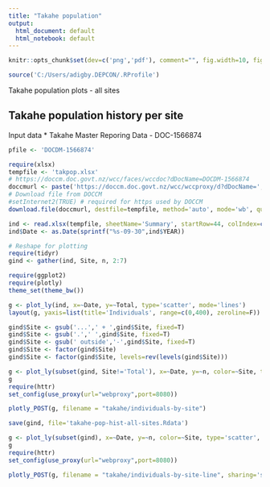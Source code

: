 ---
title: "Takahe population"
output:
  html_document: default
  html_notebook: default
---

```{r setup, include=FALSE}
knitr::opts_chunk$set(dev=c('png','pdf'), comment="", fig.width=10, fig.height=6, echo=FALSE, warning=FALSE, message=FALSE, fig.path='figure/pop-hist/')

source('C:/Users/adigby.DEPCON/.RProfile')

```

Takahe population plots - all sites

## Takahe population history per site


Input data
 * Takahe Master Reporing Data - DOC-1566874
 
```{r params,echo=T}
pfile <- 'DOCDM-1566874'
```


```{r readpopdata}
require(xlsx)
tempfile <- 'takpop.xlsx'
# https://doccm.doc.govt.nz/wcc/faces/wccdoc?dDocName=DOCDM-1566874
doccmurl <- paste('https://doccm.doc.govt.nz/wcc/wccproxy/d?dDocName=', pfile, sep='')
# Download file from DOCCM
#setInternet2(TRUE) # required for https used by DOCCM
download.file(doccmurl, destfile=tempfile, method='auto', mode='wb', quiet=T)

ind <- read.xlsx(tempfile, sheetName='Summary', startRow=44, colIndex=c(3:9), header=T, colClasses=rep('numeric',7))
ind$Date <- as.Date(sprintf("%s-09-30",ind$YEAR))
```

```{r reshape}
# Reshape for plotting
require(tidyr)
gind <- gather(ind, Site, n, 2:7)
```


```{r ind-total}
require(ggplot2)
require(plotly)
theme_set(theme_bw())

g <- plot_ly(ind, x=~Date, y=~Total, type='scatter', mode='lines')
layout(g, yaxis=list(title='Individuals', range=c(0,400), zeroline=F))

```


```{r ind-bysite-bar}
gind$Site <- gsub('...',' + ',gind$Site, fixed=T)
gind$Site <- gsub('.',' ',gind$Site, fixed=T)
gind$Site <- gsub(' outside','-',gind$Site, fixed=T)
gind$Site <- factor(gind$Site)
gind$Site <- factor(gind$Site, levels=rev(levels(gind$Site)))

g <- plot_ly(subset(gind, Site!='Total'), x=~Date, y=~n, color=~Site, type='bar') %>% layout(barmode='stack', yaxis=list(title="Individuals"))
g
require(httr)
set_config(use_proxy(url="webproxy",port=8080))

plotly_POST(g, filename = "takahe/individuals-by-site")

save(gind, file='takahe-pop-hist-all-sites.Rdata')
```

```{r ind-bysite-line}

g <- plot_ly(subset(gind), x=~Date, y=~n, color=~Site, type='scatter', mode='lines') %>% layout( yaxis=list(title="Individuals"))
g
require(httr)
set_config(use_proxy(url="webproxy",port=8080))

plotly_POST(g, filename = "takahe/individuals-by-site-line", sharing='secret')
```